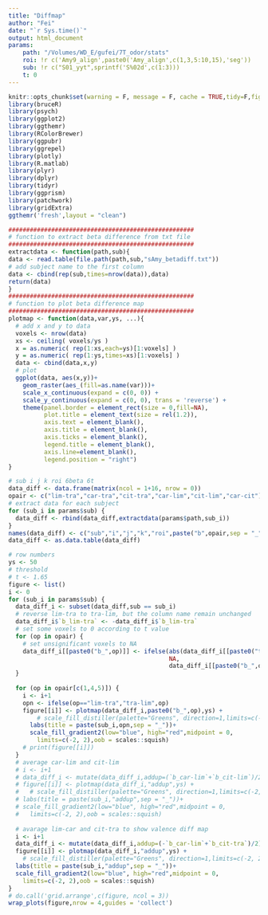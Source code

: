 ```yaml
---
title: "Diffmap"
author: "Fei"
date: "`r Sys.time()`"
output: html_document
params:
    path: "/Volumes/WD_E/gufei/7T_odor/stats"
    roi: !r c('Amy9_align',paste0('Amy_align',c(1,3,5:10,15),'seg'))
    sub: !r c("S01_yyt",sprintf('S%02d',c(1:3)))
    t: 0
---
```


```r
knitr::opts_chunk$set(warning = F, message = F, cache = TRUE,tidy=F,fig.align='center',fig.showtext=TRUE,results="hold",fig.show = "hold")
library(bruceR)
library(psych)
library(ggplot2)
library(ggthemr)
library(RColorBrewer)
library(ggpubr)
library(ggrepel)
library(plotly)
library(R.matlab)
library(plyr)
library(dplyr)
library(tidyr)
library(ggprism)
library(patchwork)
library(gridExtra)
ggthemr('fresh',layout = "clean")
```

```r
####################################################
# function to extract beta difference from txt file
####################################################
extractdata <- function(path,sub){
data <- read.table(file.path(path,sub,"sAmy_betadiff.txt"))
# add subject name to the first column
data <- cbind(rep(sub,times=nrow(data)),data)
return(data)
}
####################################################
# function to plot beta difference map
####################################################
plotmap <- function(data,var,ys, ...){
  # add x and y to data
  voxels <- nrow(data)
  xs <- ceiling( voxels/ys )
  x = as.numeric( rep(1:xs,each=ys)[1:voxels] )
  y = as.numeric( rep(1:ys,times=xs)[1:voxels] )
  data <- cbind(data,x,y)
  # plot
  ggplot(data, aes(x,y))+
    geom_raster(aes_(fill=as.name(var)))+
    scale_x_continuous(expand = c(0, 0)) +
    scale_y_continuous(expand = c(0, 0), trans = 'reverse') +
    theme(panel.border = element_rect(size = 0,fill=NA),
          plot.title = element_text(size = rel(1.2)),
          axis.text = element_blank(),
          axis.title = element_blank(),
          axis.ticks = element_blank(),
          legend.title = element_blank(),
          axis.line=element_blank(),
          legend.position = "right")
}
```


```r
# sub i j k roi 6beta 6t
data_diff <- data.frame(matrix(ncol = 1+16, nrow = 0))
opair <- c("lim-tra","car-tra","cit-tra","car-lim","cit-lim","car-cit")
# extract data for each subject
for (sub_i in params$sub) {
  data_diff <- rbind(data_diff,extractdata(params$path,sub_i))
}
names(data_diff) <- c("sub","i","j","k","roi",paste("b",opair,sep = "_"),paste("t",opair,sep = "_"))
data_diff <- as.data.table(data_diff)

```

```r
# row numbers
ys <- 50
# threshold
# t <- 1.65
figure <- list()
i <- 0
for (sub_i in params$sub) {
  data_diff_i <- subset(data_diff,sub == sub_i)
  # reverse lim-tra to tra-lim, but the column name remain unchanged
  data_diff_i$`b_lim-tra` <- -data_diff_i$`b_lim-tra`
  # set some voxels to 0 according to t value
  for (op in opair) {
    # set unsignificant voxels to NA
    data_diff_i[[paste0("b_",op)]] <- ifelse(abs(data_diff_i[[paste0("t_",op)]])<params$t,
                                             NA,
                                             data_diff_i[[paste0("b_",op)]])
  }
  
  for (op in opair[c(1,4,5)]) {
    i <- i+1
    opn <- ifelse(op=="lim-tra","tra-lim",op)
    figure[[i]] <- plotmap(data_diff_i,paste0("b_",op),ys) +
        # scale_fill_distiller(palette="Greens", direction=1,limits=c(-2, 2) )
      labs(title = paste(sub_i,opn,sep = "_"))+
      scale_fill_gradient2(low="blue", high="red",midpoint = 0, 
        limits=c(-2, 2),oob = scales::squish)
    # print(figure[[i]])
  }
  # average car-lim and cit-lim
  # i <- i+1
  # data_diff_i <- mutate(data_diff_i,addup=(`b_car-lim`+`b_cit-lim`)/2)
  # figure[[i]] <- plotmap(data_diff_i,"addup",ys) +
  #   # scale_fill_distiller(palette="Greens", direction=1,limits=c(-2, 2) )
  # labs(title = paste(sub_i,"addup",sep = "_"))+
  # scale_fill_gradient2(low="blue", high="red",midpoint = 0, 
  #   limits=c(-2, 2),oob = scales::squish)
  
  # avarage lim-car and cit-tra to show valence diff map
  i <- i+1
  data_diff_i <- mutate(data_diff_i,addup=(-`b_car-lim`+`b_cit-tra`)/2)
  figure[[i]] <- plotmap(data_diff_i,"addup",ys) +
    # scale_fill_distiller(palette="Greens", direction=1,limits=c(-2, 2) )
  labs(title = paste(sub_i,"addup",sep = "_"))+
  scale_fill_gradient2(low="blue", high="red",midpoint = 0,
    limits=c(-2, 2),oob = scales::squish)
}
# do.call('grid.arrange',c(figure, ncol = 3))
wrap_plots(figure,nrow = 4,guides = 'collect')
```


